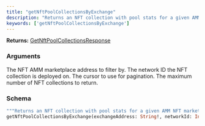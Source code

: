 ```yaml
---
title: "getNftPoolCollectionsByExchange"
description: "Returns an NFT collection with pool stats for a given AMM NFT marketplace."
keywords: ['getNftPoolCollectionsByExchange']
---
```


**Returns:** [GetNftPoolCollectionsResponse](/api-reference/types/getnftpoolcollectionsresponse)

### Arguments

<ResponseField name="exchangeAddress" type="String!" required>
  The NFT AMM marketplace address to filter by.
</ResponseField>

<ResponseField name="networkId" type="Int!" required>
  The network ID the NFT collection is deployed on.
</ResponseField>

<ResponseField name="cursor" type="String">
  The cursor to use for pagination.
</ResponseField>

<ResponseField name="limit" type="Int">
  The maximum number of NFT collections to return.
</ResponseField>

### Schema


```graphql 
"""Returns an NFT collection with pool stats for a given AMM NFT marketplace."""
getNftPoolCollectionsByExchange(exchangeAddress: String!, networkId: Int!, cursor: String, limit: Int): GetNftPoolCollectionsResponse
```
